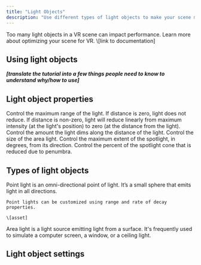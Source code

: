```yaml
---
title: "Light Objects"
description: "Use different types of light objects to make your scene more realistic and engaging. "
---
```


<Info>
  Too many light objects in a VR scene can impact performance. Learn more about optimizing your scene for VR. \[link to documentation]
</Info>

## Using light objects

***\[translate the tutorial into a few things people need to know to understand why/how to use]***

## Light object properties

<AccordionGroup>
  <Accordion title="Range" defaultOpen={false}>
    Control the maximum range of the light. If distance is zero, light does not reduce. If distance is non-zero, light will reduce linearly from maximum intensity (at the light's position) to zero (at the distance from the light).
  </Accordion>

  <Accordion title="Rate of decay" defaultOpen={false}>
    Control the amount the light dims along the distance of the light.
  </Accordion>

  <Accordion title="Dimension" defaultOpen={false}>
    Control the size of the area light.
  </Accordion>

  <Accordion title="Angle" defaultOpen={false}>
    Control the maximum extent of the spotlight, in degrees, from its direction.
  </Accordion>

  <Accordion title="Softness" defaultOpen={false}>
    Control the percent of the spotlight cone that is reduced due to penumbra.
  </Accordion>
</AccordionGroup>

## Types of light objects&#x20;

<AccordionGroup>
  <Accordion title="Point light" defaultOpen={false}>
    Point light is an omni-directional point of light. It’s a small sphere that emits light in all directions.

    Point lights can be customized using range and rate of decay properties.

    \[asset]
  </Accordion>

  <Accordion title="Area light" defaultOpen={false}>
    Area light is a light source emitting light from a surface. It's frequently used to simulate a computer screen, a window, or a ceiling light.
  </Accordion>

  <Accordion title="Spot light" defaultOpen={false} />

  <Accordion title="Directional light" defaultOpen={false} />
</AccordionGroup>

## Light object settings

<AccordionGroup>
  <Accordion title="Color" defaultOpen={false} />

  <Accordion title="Intensity" defaultOpen={false} />
</AccordionGroup>